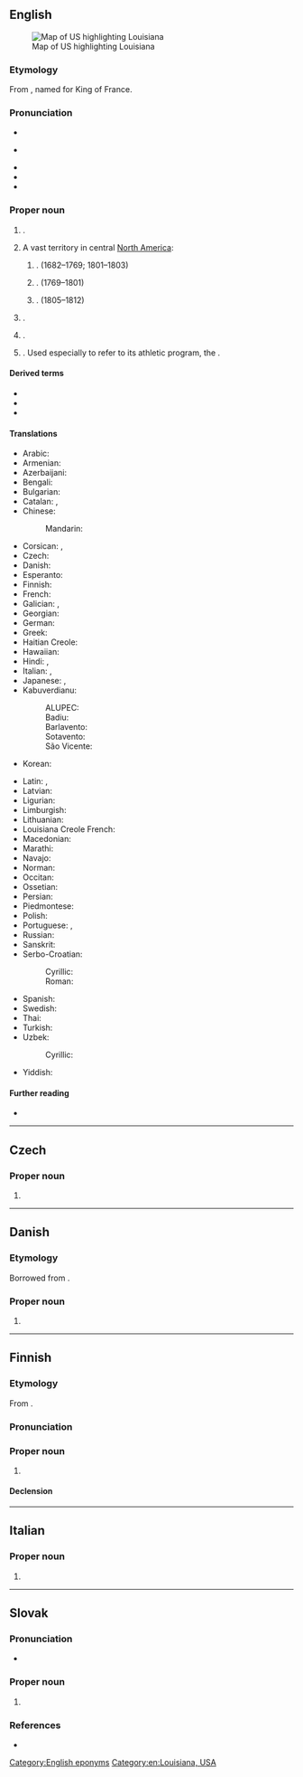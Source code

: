 ==English==
[[Image:Map of USA highlighting Louisiana.png|thumb|right|Map of US highlighting Louisiana]]

===Etymology===
From {{der|en|fr|Louisiane}}, named for King {{w|Louis XIV}} of France.

===Pronunciation===
* {{IPA|en|/luːˌiːziˈænə/|/ləˌwiːziˈænə/}}
* {{a|Southern US}} {{IPA|en|/ˌluːziˈænə/}}
* {{audio|en|en-us-Louisiana.ogg|Audio (GenAm)}}
* {{audio|en|en-us-Louisiana-2.ogg|Audio (Southern US)}}
* {{rhymes|en|ænə}}

===Proper noun===
{{en-proper noun}}

# {{place|en|state|in the [[Deep South]] and South Central regions of the|c/US|capital=Baton Rouge|largest city=New Orleans}}.
# {{lb|en|historical}} A vast territory in central [[North America]]:
## {{place|en|former polity|c/France|def=An administrative district of [[New France]]}}. (1682–1769; 1801–1803)
## {{place|en|former polity|c/Spain|def=A [[governorate]] of [[New Spain]]}}. (1769–1801)
## {{place|en|former territory|c/US}}. (1805–1812)
# {{place|en|city|co/Pike County|s/Missouri|named for the founder's daughter, Louisiana Bayse}}.
# {{place|en|ghost town|co/Douglas County|s/Kansas}}.
# {{w|University of Louisiana at Lafayette}}. Used especially to refer to its athletic program, the {{w|Louisiana Ragin' Cajuns}}. 

====Derived terms====
* {{l|en|LA}}
* {{l|en|Louisianan}}
* {{l|en|Louisianian}}

====Translations====
{{trans-top|US state}}
* Arabic: {{t|ar|لُوِيزِيَانَا|f|tr=}}
* Armenian: {{t+|hy|Լուիզիանա}}
* Azerbaijani: {{t+|az|Luiziana}}
* Bengali: {{t|bn|লুইজিয়ানা|sc=Beng}}
* Bulgarian: {{t|bg|Луизиа́на|f}}
* Catalan: {{t|ca|Luisiana|f}}, {{t|ca|Louisiana|f}}
* Chinese:
*: Mandarin: {{t+|cmn|路易斯安那州|tr=Lùyìsī'ānnà-zhōu|sc=Hani}}
* Corsican: {{t|co|Louisiana|f}}, {{t|co|Luisiana|f}}
* Czech: {{t+|cs|Louisiana|f}}
* Danish: {{t|da|Louisiana}}
* Esperanto: {{t|eo|Luiziano}}
* Finnish: {{t+|fi|Louisiana}}
* French: {{t+|fr|Louisiane|f}}
* Galician: {{t+|gl|Luisiana|f}}, {{t+|gl|Louisiana|f}}
* Georgian: {{t|ka|ლუიზიანა|sc=Geor}}
* German: {{t+|de|Louisiana}}
* Greek: {{t+|el|Λουιζιάνα|f}}
* Haitian Creole: {{t|ht|Lwiziana|f}}
* Hawaiian: {{t|haw|Luikiana}}
* Hindi: {{t|hi|लुईज़ियाना|sc=Deva}}, {{t|hi|लूसियाना}}
* Italian: {{t+|it|Louisiana|f}}, {{t|it|Luisiana|f}}
* Japanese: {{t|ja|ルイジアナ州|tr=Ruijiana-shū}}, {{t|ja|ルイジアナ|tr=Ruijiana}}
* Kabuverdianu:
*: ALUPEC: {{t|kea|Luiziana}}
*: Badiu: {{t|kea|Luiziana}}
*: Barlavento: {{t|kea|Luiziana}}
*: Sotavento: {{t|kea|Luiziana}}
*: São Vicente: {{t|kea|Luiziana}}
* Korean: {{t|ko|^루이지애나}}
{{trans-mid}}
* Latin: {{t|la|Lūdovīcia|f}}, {{t|la|Lūdovīciāna|f}}
* Latvian: {{t|lv|Luiziāna}}
* Ligurian: {{t|lij|Louisiann-a}}
* Limburgish: {{t|li|Lousiana}}
* Lithuanian: {{t|lt|Luiziana}}
* Louisiana Creole French: {{t|lou|Lwizyan|f}}
* Macedonian: {{t|mk|Луизија́на|f}}
* Marathi: {{t|mr|लुईझियाना|sc=Deva}}
* Navajo: {{t|nv|Tónteel Chʼínílį́}}
* Norman: {{t|nrf|Louisianne|f}}
* Occitan: {{t+|oc|Loïsiana|f}}
* Ossetian: {{t|os|Луизианӕ}}
* Persian: {{t|fa|لوئیزیانا|tr=luizyânâ|sc=fa-Arab}}
* Piedmontese: {{t|pms|Luisian-a}}
* Polish: {{t+|pl|Luizjana|f}}
* Portuguese: {{t|pt|Luisiana|f|m}}, {{t+|pt|Louisiana|f|m}}
* Russian: {{t+|ru|Луизиа́на|f}}
* Sanskrit: {{t|sa|लुईजियाना}}
* Serbo-Croatian:
*: Cyrillic: {{t|sh|Луизиана|f|sc=Cyrl}}
*: Roman: {{t|sh|Luiziana|f}}
* Spanish: {{t+|es|Luisiana|f}}
* Swedish: {{t+|sv|Louisiana|n}}
* Thai: {{t|th|ลุยเซียนา}}
* Turkish: {{t+|tr|Louisiana}}
* Uzbek: {{t|uz|Luiziana}}
*: Cyrillic: {{t|uz|Луизиана|sc=Cyrl}}
* Yiddish: {{t|yi|לויִזיאַנאַ}}
{{trans-bottom}}

====Further reading====
* {{pedialite}}

[[Category:English eponyms]]
[[Category:en:Louisiana, USA]]
{{c|en|Universities}}

----

==Czech==

===Proper noun===
{{cs-proper noun|g=f}}

# {{place|cs|state|c/USA|t1=Louisiana}}

----

==Danish==
{{wikipedia|lang=da}}

===Etymology===
Borrowed from {{bor|da|en|Louisiana}}.

===Proper noun===
{{head|da|proper noun|genitive|Louisianas}}

# {{place|da|state|c/USA|t1=Louisiana}}

----

==Finnish==

===Etymology===
From {{bor|fi|en|Louisiana}}.

===Pronunciation===
{{fi-p|luisia(ː)na|h=Loui.sia.na}}

===Proper noun===
{{fi-noun|proper=true}}

# {{place|fi|state|c/USA|t1=Louisiana}}

====Declension====
{{fi-decl-kala|n=sg|Louisian|||a}}

----

==Italian==

===Proper noun===
{{it-proper noun|f}}

# {{alt sp|it|Luisiana}}

----

==Slovak==
{{wp|lang=sk}}

===Pronunciation===
* {{sk-IPA|luiziána}}

===Proper noun===
{{sk-proper noun|f|gen=Louisiany|decl=žena}}

# {{place|sk|state|c/US|t=Louisiana}}

===References===
* {{R:SDK}}
